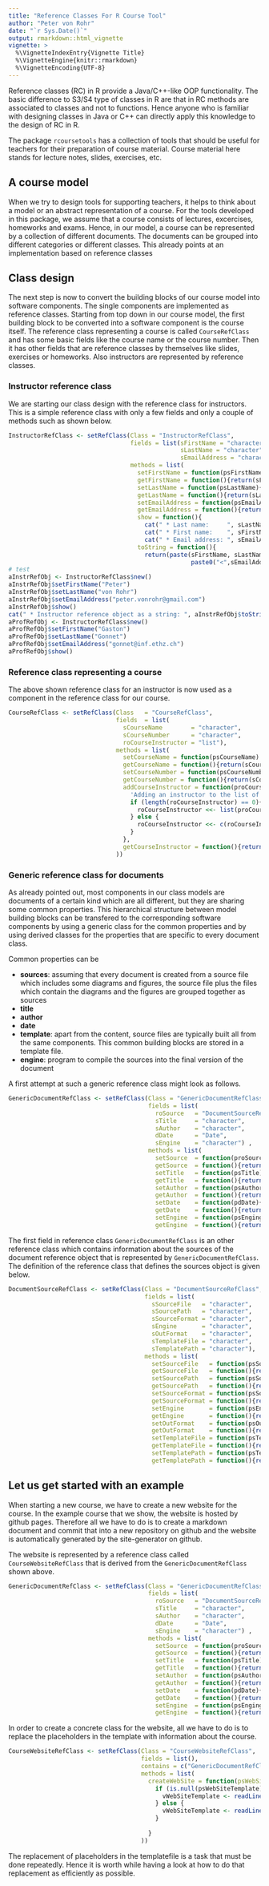 ```yaml
---
title: "Reference Classes For R Course Tool"
author: "Peter von Rohr"
date: "`r Sys.Date()`"
output: rmarkdown::html_vignette
vignette: >
  %\VignetteIndexEntry{Vignette Title}
  %\VignetteEngine{knitr::rmarkdown}
  %\VignetteEncoding{UTF-8}
---
```


Reference classes (RC) in R provide a Java/C++-like OOP functionality. The basic difference to S3/S4 type of classes in R are that in RC methods are associated to classes and not to functions. Hence anyone who is familiar with designing classes in Java or C++ can directly apply this knowledge to the design of RC in R.

The package `rcoursetools` has a collection of tools that should be useful for teachers for their preparation of course material. Course material here stands for lecture notes, slides, exercises, etc.

## A course model
When we try to design tools for supporting teachers, it helps to think about a model or an abstract representation of a course. For the tools developed in this package, we assume that a course consists of lectures, excercises, homeworks and exams. Hence, in our model, a course can be represented by a collection of different documents. The documents can be grouped into different categories or different classes. This already points at an implementation based on reference classes

## Class design
The next step is now to convert the building blocks of our course model into software components. The single components are implemented as reference classes. Starting from top down in our course model, the first building block to be converted into a software component is the course itself. The reference class representing a course is called `CourseRefClass` and has some basic fields like the course name or the course number. Then it has other fields that are reference classes by themselves like slides, exercises or homeworks. Also instructors are represented by reference classes.  

### Instructor reference class
We are starting our class design with the reference class for instructors. This is a simple reference class with only a few fields and only a couple of methods such as shown below. 

```r
InstructorRefClass <- setRefClass(Class = "InstructorRefClass", 
                                  fields = list(sFirstName = "character",
                                                sLastName = "character",
                                                sEmailAddress = "character"), 
                                  methods = list(
                                    setFirstName = function(psFirstName){sFirstName <<- psFirstName},
                                    getFirstName = function(){return(sFirstName)},
                                    setLastName = function(psLastName){sLastName <<- psLastName},
                                    getLastName = function(){return(sLastName)},
                                    setEmailAddress = function(psEmailAddress){sEmailAddress <<- psEmailAddress},
                                    getEmailAddress = function(){return(sEmailAddress)},
                                    show = function(){
                                      cat(" * Last name:     ", sLastName, "\n")
                                      cat(" * First name:    ", sFirstName, "\n")
                                      cat(" * Email address: ", sEmailAddress, "\n")},
                                    toString = function(){
                                      return(paste(sFirstName, sLastName, 
                                                   paste0("<",sEmailAddress,">")))}))
# test
aInstrRefObj <- InstructorRefClass$new()
aInstrRefObj$setFirstName("Peter")
aInstrRefObj$setLastName("von Rohr")
aInstrRefObj$setEmailAddress("peter.vonrohr@gmail.com")
aInstrRefObj$show()
cat(" * Instructor reference object as a string: ", aInstrRefObj$toString(), "\n")
aProfRefObj <- InstructorRefClass$new()
aProfRefObj$setFirstName("Gaston")
aProfRefObj$setLastName("Gonnet")
aProfRefObj$setEmailAddress("gonnet@inf.ethz.ch")
aProfRefObj$show()
```

### Reference class representing a course
The above shown reference class for an instructor is now used as a component in the reference class for our course. 

```r
CourseRefClass <- setRefClass(Class   = "CourseRefClass",
                              fields  = list(
                                sCourseName        = "character",
                                sCourseNumber      = "character",
                                roCourseInstructor = "list"),
                              methods = list(
                                setCourseName = function(psCourseName) {sCourseName <<- psCourseName},
                                getCourseName = function(){return(sCourseName)},
                                setCourseNumber = function(psCourseNumber){sCourseNumber <<- psCourseNumber},
                                getCourseNumber = function(){return(sCourseNumber)},
                                addCourseInstructor = function(proCourseInstructor){
                                  'Adding an instructor to the list of instructors for this course'
                                  if (length(roCourseInstructor) == 0){
                                    roCourseInstructor <<- list(proCourseInstructor)
                                  } else {
                                    roCourseInstructor <<- c(roCourseInstructor, list(proCourseInstructor))
                                  }
                                },
                                getCourseInstructor = function(){return(roCourseInstructor)}
                              ))

```

### Generic reference class for documents
As already pointed out, most components in our class models are documents of a certain kind which are all different, but they are sharing some common properties. This hierarchical structure between model building blocks can be transfered to the corresponding software components by using a generic class for the common properties and by using derived classes for the properties that are specific to every document class. 

Common properties can be 

* __sources__: assuming that every document is created from a source file which includes some diagrams and figures, the source file plus the files which contain the diagrams and the figures are grouped together as sources
* __title__
* __author__
* __date__
* __template__: apart from the content, source files are typically built all from the same components. This common building blocks are stored in a template file.
* __engine__: program to compile the sources into the final version of the document

A first attempt at such a generic reference class might look as follows.

```r
GenericDocumentRefClass <- setRefClass(Class = "GenericDocumentRefClass",
                                       fields = list(
                                         roSource   = "DocumentSourceRefClass",
                                         sTitle     = "character",
                                         sAuthor    = "character",
                                         dDate      = "Date",
                                         sEngine    = "character") ,
                                       methods = list(
                                         setSource  = function(proSource){roSource <<- proSource},
                                         getSource  = function(){return(roSource)},
                                         setTitle   = function(psTitle){sTitle <<- psTitle},
                                         getTitle   = function(){return(sTitle)},
                                         setAuthor  = function(psAuthor){sAuthor <<- psAuthor},
                                         getAuthor  = function(){return(sAuthor)},
                                         setDate    = function(pdDate){dDate <<- pdDate},
                                         getDate    = function(){return(dDate)},
                                         setEngine  = function(psEnginge){sEngine <<- psEnginge},
                                         getEngine  = function(){return(sEngine)}))
```

The first field in reference class `GenericDocumentRefClass` is an other reference class which contains information about the sources of the document reference object that is represented by `GenericDocumentRefClass`. The definition of the reference class that defines the sources object is given below.

```r
DocumentSourceRefClass <- setRefClass(Class = "DocumentSourceRefClass",
                                      fields = list(
                                        sSourceFile   = "character",
                                        sSourcePath   = "character",
                                        sSourceFormat = "character",
                                        sEngine       = "character",
                                        sOutFormat    = "character",
                                        sTemplateFile = "character",
                                        sTemplatePath = "character"),
                                      methods = list(
                                        setSourceFile   = function(psSourceFile){sSourceFile <<- psSourceFile},
                                        getSourceFile   = function(){return(sSourceFile)},
                                        setSourcePath   = function(psSourcePath){sSourcePath <<- psSourcePath},
                                        getSourcePath   = function(){return(sSourcePath)},
                                        setSourceFormat = function(psSourceFormat){sSourceFormat <<- psSourceFormat},
                                        getSourceFormat = function(){return(sSourceFormat)},
                                        setEngine       = function(psEngine){sEngine <<- psEngine},
                                        getEngine       = function(){return(sEngine)},
                                        setOutFormat    = function(psOutFormat){sOutFormat <<- psOutFormat},
                                        getOutFormat    = function(){return(sOutFormat)},
                                        setTemplateFile = function(psTemplateFile){sTemplateFile <<- psTemplateFile},
                                        getTemplateFile = function(){return(sTemplateFile)},
                                        setTemplatePath = function(psTemplatePath){sTemplatePath <<- psTemplatePath},
                                        getTemplatePath = function(){return(sTemplatePath)}))

```


## Let us get started with an example
When starting a new course, we have to create a new website for the course. In the example course that we show, the website is hosted by github pages. Therefore all we have to do is to create a markdown document and commit that into a new repository on github and the website is automatically generated by the site-generator on github. 

The website is represented by a reference class called `CourseWebsiteRefClass` that is derived from the `GenericDocumentRefClass` shown above.


```r
GenericDocumentRefClass <- setRefClass(Class = "GenericDocumentRefClass",
                                       fields = list(
                                         roSource   = "DocumentSourceRefClass",
                                         sTitle     = "character",
                                         sAuthor    = "character",
                                         dDate      = "Date",
                                         sEngine    = "character") ,
                                       methods = list(
                                         setSource  = function(proSource){roSource <<- proSource},
                                         getSource  = function(){return(roSource)},
                                         setTitle   = function(psTitle){sTitle <<- psTitle},
                                         getTitle   = function(){return(sTitle)},
                                         setAuthor  = function(psAuthor){sAuthor <<- psAuthor},
                                         getAuthor  = function(){return(sAuthor)},
                                         setDate    = function(pdDate){dDate <<- pdDate},
                                         getDate    = function(){return(dDate)},
                                         setEngine  = function(psEnginge){sEngine <<- psEnginge},
                                         getEngine  = function(){return(sEngine)}))
```

In order to create a concrete class for the website, all we have to do is to replace the placeholders in the template with information about the course. 

```r
CourseWebsiteRefClass <- setRefClass(Class = "CourseWebsiteRefClass",
                                     fields = list(),
                                     contains = c("GenericDocumentRefClass"),
                                     methods = list(
                                       createWebSite = function(psWebSiteTemplate=NULL){
                                         if (is.null(psWebSiteTemplate)) {
                                           vWebSiteTemplate <- readLines(file.path(roSource$sTemplatePath,roSource$sTemplateFile))
                                         } else {
                                           vWebSiteTemplate <- readLines(psWebSiteTemplate)
                                         }
                                         
                                       }
                                     ))
```

The replacement of placeholders in the templatefile is a task that must be done repeatedly. Hence it is worth while having a look at how to do that replacement as efficiently as possible.
